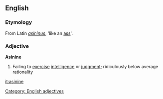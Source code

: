 ==English==

===Etymology===
From Latin ''[[asininus]]'', 'like an [[ass]]'.

===Adjective===
'''Asinine''' 
# Failing to [[exercise]] [[intelligence]] or [[judgment]]; ridiculously below average rationality

[[Category: English adjectives]]
[[it:asinine]]